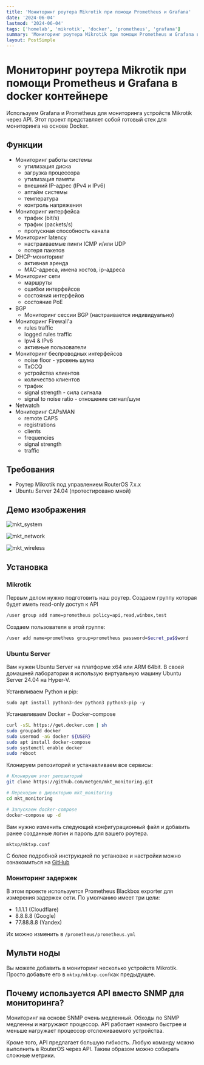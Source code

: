 ```yaml
---
title: 'Мониторинг роутера Mikrotik при помощи Prometheus и Grafana'
date: '2024-06-04'
lastmod: '2024-06-04'
tags: ['homelab', 'mikrotik', 'docker', 'prometheus', 'grafana']
summary: 'Мониторинг роутера Mikrotik при помощи Prometheus и Grafana в docker контейнере'
layout: PostSimple
---
```


# Мониторинг роутера Mikrotik при помощи Prometheus и Grafana в docker контейнере

Используем Grafana и Prometheus для мониторинга устройств Mikrotik через API. Этот проект представляет собой готовый стек для мониторинга на основе Docker.

## Функции
- Мониторинг работы системы
  - утилизация диска
  - загрузка процессора
  - утилизация памяти
  - внешний IP-адрес (IPv4 и IPv6)
  - аптайм системы
  - температура
  - контроль напряжения
- Мониторинг интерфейса
  - трафик (bit/s)
  - трафик (packets/s)
  - пропускная способность канала
- Мониторинг latency
  - настраиваемые пинги ICMP и/или UDP
  - потеря пакетов
- DHCP-мониторинг
  - активная аренда
  - MAC-адреса, имена хостов, ip-адреса
- Мониторинг сети
  - маршруты
  - ошибки интерфейсов
  - состояния интерфейов
  - cостояние PoE
- BGP
  - Мониторинг сессии BGP (настраивается индивидуально)
- Мониторинг Firewall'а
  - rules traffic
  - logged rules traffic
  - Ipv4 & IPv6
  - активные пользователи
- Мониторинг беспроводных интерфейсов
  - noise floor - уровень шума
  - TxCCQ
  - устройства клиентов
  - количество клиентов
  - трафик
  - signal strength - сила сигнала
  - signal to noise ratio - отношение сигнал/шум
- Netwatch
- Мониторинг CAPsMAN
  - remote CAPS
  - registrations
  - clients
  - frequencies
  - signal strength
  - traffic
## Требования
- Роутер Mikrotik под управлением RouterOS 7.x.x
- Ubuntu Server 24.04 (протестировано мной)
## Демо изображения
![mkt_system](/static/images/blog/mkt_monitoring/mkt_system.png)

![mkt_network](/static/images/blog/mkt_monitoring/mkt_network.png)

![mkt_wireless](/static/images/blog/mkt_monitoring/mkt_wireless.png)
## Установка

### Mikrotik
Первым делом нужно подготовить наш роутер.
Создаем группу которая будет иметь read-only доступ к API

```bash
/user group add name=prometheus policy=api,read,winbox,test
```

Создаем пользователя в этой группе:

```bash
/user add name=prometheus group=prometheus password=$ecret_pa$$word
```

### Ubuntu Server

Вам нужен Ubuntu Server на платформе x64 или ARM 64bit. В своей домашней лаборатории я использую виртуальную машину Ubuntu Server 24.04 на Hyper-V.

Устанвливаем Python и pip:

`sudo apt install python3-dev python3 python3-pip -y`

Устанавливаем Docker + Docker-compose

```bash
curl -sSL https://get.docker.com | sh
sudo groupadd docker
sudo usermod -aG docker ${USER}
sudo apt install docker-compose
sudo systemctl enable docker
sudo reboot
```
Клонируем репозиторий и устанавливаем все сервисы:

```bash
# Клонируем этот репозиторий
git clone https://github.com/metgen/mkt_monitoring.git

# Переходим в директорию mkt_monitoring
cd mkt_monitoring

# Запускаем docker-compose
docker-compose up -d
```

Вам нужно изменить следующий конфигурационный файл и добавить ранее созданные логин и пароль для вашего роутера.

`mktxp/mktxp.conf`

С более подробной инструкцией по установке и настройки можно ознакомиться на [GitHub](https://github.com/metgen/mkt_monitoring)

### Мониторинг задержек

В этом проекте используется Prometheus Blackbox exporter для измерения задержек сети. По умолчанию имеет три цели:

- 1.1.1.1 (Cloudflare)
- 8.8.8.8 (Google)
- 77.88.8.8 (Yandex)

Их можно изменить в `/prometheus/prometheus.yml`

## Мульти ноды

Вы можете добавить в мониторинг несколько устройств Mikrotik. Просто добавьте его в `mktxp/mktxp.conf`как предыдущее.

## Почему используется API вместо SNMP для мониторинга?

Мониторинг на основе SNMP очень медленный. Обходы по SNMP медленны и нагружают процессор. API работает намного быстрее и меньше нагружает процессор отслеживаемого устройства.

Кроме того, API предлагает большую гибкость. Любую команду можно выполнить в RouterOS через API. Таким образом можно собирать сложные метрики.